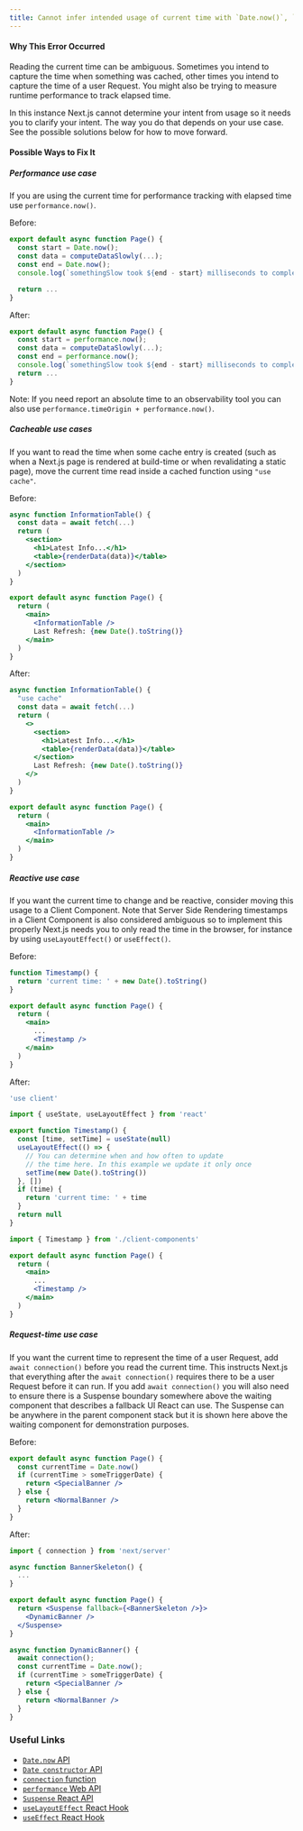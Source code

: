 ```yaml
---
title: Cannot infer intended usage of current time with `Date.now()`, `Date()`, or `new Date()`
---
```


#### Why This Error Occurred

Reading the current time can be ambiguous. Sometimes you intend to capture the time when something was cached, other times you intend to capture the time of a user Request. You might also be trying to measure runtime performance to track elapsed time.

In this instance Next.js cannot determine your intent from usage so it needs you to clarify your intent. The way you do that depends on your use case. See the possible solutions below for how to move forward.

#### Possible Ways to Fix It

##### Performance use case

If you are using the current time for performance tracking with elapsed time use `performance.now()`.

Before:

```jsx filename="app/page.js"
export default async function Page() {
  const start = Date.now();
  const data = computeDataSlowly(...);
  const end = Date.now();
  console.log(`somethingSlow took ${end - start} milliseconds to complete`)

  return ...
}
```

After:

```jsx filename="app/page.js"
export default async function Page() {
  const start = performance.now();
  const data = computeDataSlowly(...);
  const end = performance.now();
  console.log(`somethingSlow took ${end - start} milliseconds to complete`)
  return ...
}
```

Note: If you need report an absolute time to an observability tool you can also use `performance.timeOrigin + performance.now()`.

##### Cacheable use cases

If you want to read the time when some cache entry is created (such as when a Next.js page is rendered at build-time or when revalidating a static page), move the current time read inside a cached function using `"use cache"`.

Before:

```jsx filename="app/page.js"
async function InformationTable() {
  const data = await fetch(...)
  return (
    <section>
      <h1>Latest Info...</h1>
      <table>{renderData(data)}</table>
    </section>
  )
}

export default async function Page() {
  return (
    <main>
      <InformationTable />
      Last Refresh: {new Date().toString()}
    </main>
  )
}
```

After:

```jsx filename="app/page.js"
async function InformationTable() {
  "use cache"
  const data = await fetch(...)
  return (
    <>
      <section>
        <h1>Latest Info...</h1>
        <table>{renderData(data)}</table>
      </section>
      Last Refresh: {new Date().toString()}
    </>
  )
}

export default async function Page() {
  return (
    <main>
      <InformationTable />
    </main>
  )
}
```

##### Reactive use case

If you want the current time to change and be reactive, consider moving this usage to a Client Component. Note that Server Side Rendering timestamps in a Client Component is also considered ambiguous so to implement this properly Next.js needs you to only read the time in the browser, for instance by using `useLayoutEffect()` or `useEffect()`.

Before:

```jsx filename="app/page.js"
function Timestamp() {
  return 'current time: ' + new Date().toString()
}

export default async function Page() {
  return (
    <main>
      ...
      <Timestamp />
    </main>
  )
}
```

After:

```jsx filename="app/client-components.js"
'use client'

import { useState, useLayoutEffect } from 'react'

export function Timestamp() {
  const [time, setTime] = useState(null)
  useLayoutEffect(() => {
    // You can determine when and how often to update
    // the time here. In this example we update it only once
    setTime(new Date().toString())
  }, [])
  if (time) {
    return 'current time: ' + time
  }
  return null
}
```

```jsx filename="app/page.js"
import { Timestamp } from './client-components'

export default async function Page() {
  return (
    <main>
      ...
      <Timestamp />
    </main>
  )
}
```

##### Request-time use case

If you want the current time to represent the time of a user Request, add `await connection()` before you read the current time. This instructs Next.js that everything after the `await connection()` requires there to be a user Request before it can run. If you add `await connection()` you will also need to ensure there is a Suspense boundary somewhere above the waiting component that describes a fallback UI React can use. The Suspense can be anywhere in the parent component stack but it is shown here above the waiting component for demonstration purposes.

Before:

```jsx filename="app/page.js"
export default async function Page() {
  const currentTime = Date.now()
  if (currentTime > someTriggerDate) {
    return <SpecialBanner />
  } else {
    return <NormalBanner />
  }
}
```

After:

```jsx filename="app/page.js"
import { connection } from 'next/server'

async function BannerSkeleton() {
  ...
}

export default async function Page() {
  return <Suspense fallback={<BannerSkeleton />}>
    <DynamicBanner />
  </Suspense>
}

async function DynamicBanner() {
  await connection();
  const currentTime = Date.now();
  if (currentTime > someTriggerDate) {
    return <SpecialBanner />
  } else {
    return <NormalBanner />
  }
}
```

### Useful Links

- [`Date.now` API](https://developer.mozilla.org/en-US/docs/Web/JavaScript/Reference/Global_Objects/Date/now)
- [`Date constructor` API](https://developer.mozilla.org/en-US/docs/Web/JavaScript/Reference/Global_Objects/Date/Date)
- [`connection` function](https://nextjs.org/docs/app/api-reference/functions/connection)
- [`performance` Web API](https://developer.mozilla.org/en-US/docs/Web/API/Performance)
- [`Suspense` React API](https://react.dev/reference/react/Suspense)
- [`useLayoutEffect` React Hook](https://react.dev/reference/react/useLayoutEffect)
- [`useEffect` React Hook](https://react.dev/reference/react/useEffect)
